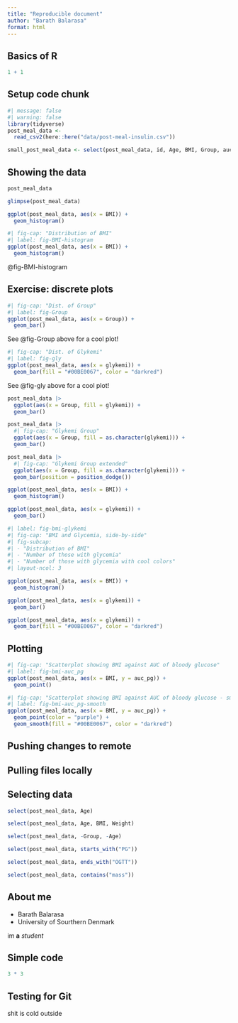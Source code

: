 ```yaml
---
title: "Reproducible document"
author: "Barath Balarasa"
format: html
---
```


## Basics of R

```r
1 + 1
```


## Setup code chunk

```r
#| message: false
#| warning: false
library(tidyverse)
post_meal_data <-
  read_csv2(here::here("data/post-meal-insulin.csv"))

small_post_meal_data <- select(post_meal_data, id, Age, BMI, Group, auc_pg, auc_ins, glykemi)
```

## Showing the data

```r
post_meal_data
```


```r
glimpse(post_meal_data)
```

```r
ggplot(post_meal_data, aes(x = BMI)) +
  geom_histogram()
```

```r
#| fig-cap: "Distribution of BMI"
#| label: fig-BMI-histogram
ggplot(post_meal_data, aes(x = BMI)) +
  geom_histogram()
```
@fig-BMI-histogram

## Exercise: discrete plots

```r
#| fig-cap: "Dist. of Group"
#| label: fig-Group
ggplot(post_meal_data, aes(x = Group)) +
  geom_bar()
```

See @fig-Group above for a cool plot!


```r
#| fig-cap: "Dist. of Glykemi"
#| label: fig-gly
ggplot(post_meal_data, aes(x = glykemi)) +
  geom_bar(fill = "#00BE0067", color = "darkred")
```

See @fig-gly above for a cool plot!

```r
post_meal_data |>
  ggplot(aes(x = Group, fill = glykemi)) +
  geom_bar()
```

```r
post_meal_data |>
  #| fig-cap: "Glykemi Group"
  ggplot(aes(x = Group, fill = as.character(glykemi))) +
  geom_bar()
```

```r
post_meal_data |>
  #| fig-cap: "Glykemi Group extended"
  ggplot(aes(x = Group, fill = as.character(glykemi))) +
  geom_bar(position = position_dodge())
```

```r
ggplot(post_meal_data, aes(x = BMI)) +
  geom_histogram()
```

```r
ggplot(post_meal_data, aes(x = glykemi)) +
  geom_bar()
```

```r
#| label: fig-bmi-glykemi
#| fig-cap: "BMI and Glycemia, side-by-side"
#| fig-subcap:
#| - "Distribution of BMI"
#| - "Number of those with glycemia"
#| - "Number of those with glycemia with cool colors"
#| layout-ncol: 3

ggplot(post_meal_data, aes(x = BMI)) +
  geom_histogram()

ggplot(post_meal_data, aes(x = glykemi)) +
  geom_bar()

ggplot(post_meal_data, aes(x = glykemi)) +
  geom_bar(fill = "#00BE0067", color = "darkred")
```

## Plotting

```r
#| fig-cap: "Scatterplot showing BMI against AUC of bloody glucose"
#| label: fig-bmi-auc_pg
ggplot(post_meal_data, aes(x = BMI, y = auc_pg)) +
  geom_point()
```



```r
#| fig-cap: "Scatterplot showing BMI against AUC of bloody glucose - smooth"
#| label: fig-bmi-auc_pg-smooth
ggplot(post_meal_data, aes(x = BMI, y = auc_pg)) +
  geom_point(color = "purple") +
  geom_smooth(fill = "#00BE0067", color = "darkred")
```


## Pushing changes to remote


## Pulling files locally


## Selecting data
```r
select(post_meal_data, Age)

select(post_meal_data, Age, BMI, Weight)

select(post_meal_data, -Group, -Age)

select(post_meal_data, starts_with("PG"))

select(post_meal_data, ends_with("OGTT"))

select(post_meal_data, contains("mass"))
```





## About me

- Barath Balarasa
- University of Sourthern Denmark

im **a** *student*

## Simple code

```r
3 * 3
```

## Testing for Git

shit is cold outside
